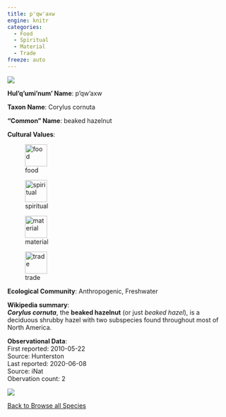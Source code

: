 ```yaml
---
title: p'qw'axw
engine: knitr
categories:
  - Food
  - Spiritual
  - Material
  - Trade
freeze: auto
---
```

![](https://inaturalist-open-data.s3.amazonaws.com/photos/2190080/medium.JPG){fig-alt="p'qw'axw - beaked hazelnut"}

**Hul'q'umi'num' Name**: p'qw'axw



**Taxon Name**: Corylus cornuta

**"Common" Name**: beaked hazelnut

**Cultural Values**:  

::: {layout-nrow=1 style="width:60%"}
![food](/files/food.svg){width=50px}

![spiritual](/files/spiritual.svg){width=50px}

![material](/files/material.svg){width=50px}

![trade](/files/trade.svg){width=50px}
:::

**Ecological Community**: Anthropogenic, Freshwater

**Wikipedia summary**:  
<i><b>Corylus cornuta</b></i>, the <b>beaked hazelnut</b> (or just <i>beaked hazel</i>), is a deciduous shrubby hazel with two subspecies found throughout most of North America.

**Observational Data**:   
First reported: 2010-05-22  
Source: Hunterston  
Last reported: 2020-06-08  
Source: iNat  
Obervation count: 2

![](community_dist.png)

[<i class="fa fa-arrow-left" aria-hidden="true"></i> Back to Browse all Species](/taxa.html)
